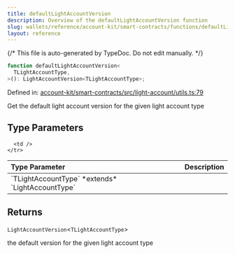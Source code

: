 ```yaml
---
title: defaultLightAccountVersion
description: Overview of the defaultLightAccountVersion function
slug: wallets/reference/account-kit/smart-contracts/functions/defaultLightAccountVersion
layout: reference
---
```


{/* This file is auto-generated by TypeDoc. Do not edit manually. */}

```ts
function defaultLightAccountVersion<
  TLightAccountType,
>(): LightAccountVersion<TLightAccountType>;
```

Defined in: [account-kit/smart-contracts/src/light-account/utils.ts:79](https://github.com/alchemyplatform/aa-sdk/blob/ad165355d980f9a16dd388088895bfc851df8656/account-kit/smart-contracts/src/light-account/utils.ts#L79)

Get the default light account version for the given light account type

## Type Parameters

<table>
  <thead>
    <tr>
      <th align="left">Type Parameter</th>
      <th align="left">Description</th>
    </tr>
  </thead>

  <tbody>
    <tr>
      <td>
        `TLightAccountType` *extends* `LightAccountType`
      </td>

      <td />
    </tr>

  </tbody>
</table>

## Returns

`LightAccountVersion`\<`TLightAccountType`>

the default version for the given light account type
